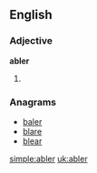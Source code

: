 ==English==

===Adjective===
'''abler'''

# {{comparative of|[[able]]}}

===Anagrams===
*[[baler]]
*[[blare]]
*[[blear]]

[[simple:abler]]
[[uk:abler]]